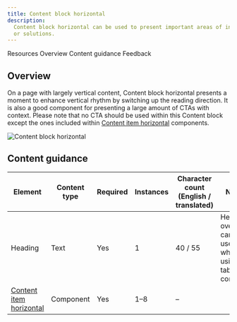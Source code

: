 ```yaml
---
title: Content block horizontal
description:
  Content block horizontal can be used to present important areas of interest relating to your topic, such as products
  or solutions.
---
```



<ComponentDescription name="Content block horizontal" type="layout" />

<AnchorLinks>

<AnchorLink>Resources</AnchorLink>
<AnchorLink>Overview</AnchorLink>
<AnchorLink>Content guidance</AnchorLink>
<AnchorLink>Feedback</AnchorLink>

</AnchorLinks>

<ResourceLinks name="Content block horizontal" type="layout" />

## Overview

On a page with largely vertical content, Content block horizontal presents a moment to enhance vertical rhythm by
switching up the reading direction. It is also a good component for presenting a large amount of CTAs with context.
Please note that no CTA should be used within this Content block except the ones included within
[Content item horizontal](https://www.ibm.com/standards/carbon/components/content-item-horizontal) components.

<Row>
<Column colMd={6} colLg={8}>

![Content block horizontal](../../images/component/content-block-horizontal/contentblockhorizontal-overview.png)

</Column>
</Row>

## Content guidance

| Element | Content type | Required | Instances | Character count<br/>(English / translated) | Notes |
| ------- | ------------ | -------- | --------- | ------------------------------------------ | ----- |
| Heading | Text         | Yes      | 1         | 40 / 55                                    | Heading override can be used when using table of contents. |
| [Content item horizontal](https://www.ibm.com/standards/carbon/components/content-item-horizontal) | Component  | Yes  | 1–8  | – |                  |

<ComponentFooter name="Content block horizontal" type="layout" />
